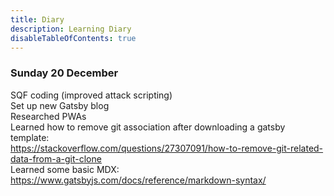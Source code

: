 ```yaml
---
title: Diary
description: Learning Diary
disableTableOfContents: true
---
```


### Sunday 20 December

SQF coding (improved attack scripting)  
Set up new Gatsby blog  
Researched PWAs  
Learned how to remove git association after downloading a gatsby template:  
https://stackoverflow.com/questions/27307091/how-to-remove-git-related-data-from-a-git-clone  
Learned some basic MDX:  
https://www.gatsbyjs.com/docs/reference/markdown-syntax/
